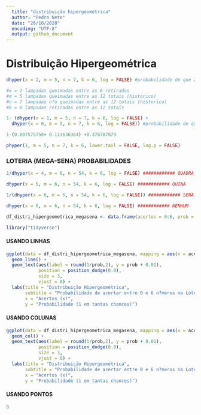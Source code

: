 ```yaml
---
  title: "distribuição hipergeométrica"
  author: "Pedro Neto"
  date: "26/10/2020"
  encoding: "UTF-8"
  output: github_document
---
```

# Distribuição Hipergeométrica
```r
dhyper(x = 2, m = 5, n = 7, k = 6, log = FALSE) #probabilidade de que 2 estejam queimadas
```

```r
#x = 2 lampadas queimadas entre as 6 retiradas
#m = 5 lampadas queimadas entre as 12 totais (historico)
#n = 7 lampadas n?o queimadas entre as 12 totais (historico)
#k = 6 lampadas retiradas entre as 12 totais
```

```r
1- (dhyper(x = 1, m = 5, n = 7, k = 6, log = FALSE) +
  dhyper(x = 0, m = 5, n = 7, k = 6, log = FALSE)) #probabilidade de que pelo menos 2 estejam queimadas

1-(0.007575758+ 0.113636364) +0.378787879

phyper(1, m = 5, n = 7, k = 6, lower.tail = FALSE, log.p = FALSE)
```
### LOTERIA (MEGA-SENA) PROBABILIDADES
```r
1/dhyper(x = 4, m = 6, n = 54, k = 6, log = FALSE) ############ QUADRA

dhyper(x = 5, m = 6, n = 54, k = 6, log = FALSE) ############ QUINA

1/(dhyper(x = 6, m = 6, n = 54, k = 6, log = FALSE)) ############ SENA

dhyper(x = 0, m = 6, n = 54, k = 6, log = FALSE) ############ NENHUM

df_distri_hipergeometrica_megasena <- data.frame(acertos = 0:6, prob = dhyper(x = 0:6, m = 6, n = 54, k = 6, log = FALSE))
```
```r
library("tidyverse")
```

#### USANDO LINHAS
```r
ggplot(data = df_distri_hipergeometrica_megasena, mapping = aes(x = acertos, y = prob)) +
  geom_line() +
  geom_text(aes(label = round(1/prob,2), y = prob + 0.01),
            position = position_dodge(0.9),
            size = 3,
            vjust = 0) +
  labs(title = "Distribuição Hipergeométrica",
       subtitle = "Probabilidade de acertar entre 0 e 6 n?meros na Loteria.",
       x = "Acertos (x)",
       y = "Probabilidade (1 em tantas chances)")
```

#### USANDO COLUNAS
```r
ggplot(data = df_distri_hipergeometrica_megasena, mapping = aes(x = acertos, y = prob)) +
  geom_col() +
  geom_text(aes(label = round(1/prob,2), y = prob + 0.01),
            position = position_dodge(0.9),
            size = 3,
            vjust = 0) +
  labs(title = "Distribuição Hipergeométrica",
       subtitle = "Probabilidade de acertar entre 0 e 6 n?meros na Loteria.",
       x = "Acertos (x)",
       y = "Probabilidade (1 em tantas chances)")
```

#### USANDO PONTOS
```r
0
```






